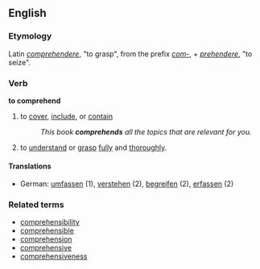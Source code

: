 ==English==
===Etymology===
Latin ''[[comprehendere]]'', "to grasp", from the prefix ''[[com-]]'', + ''[[prehendere]]'', "to seize".
===Verb===
'''to comprehend'''
# to [[cover]], [[include]], or [[contain]]
#:''This book '''comprehends''' all the topics that are relevant for you.''
# to [[understand]] or [[grasp]] [[fully]] and [[thorough]]ly.
====Translations====
*German: [[umfassen]] (1), [[verstehen]] (2), [[begreifen]] (2), [[erfassen]] (2)
===Related terms===
*[[comprehensibility]]
*[[comprehensible]]
*[[comprehension]]
*[[comprehensive]]
*[[comprehensiveness]]